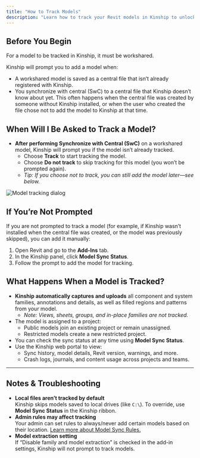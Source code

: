 ```yaml
---
title: "How to Track Models"
description: "Learn how to track your Revit models in Kinship to unlock project insights and analytics."
---
```


## Before You Begin

For a model to be tracked in Kinship, it must be workshared.

Kinship will prompt you to add a model when:
- A workshared model is saved as a central file that isn’t already registered with Kinship.
- You synchronize with central (SwC) to a central file that Kinship doesn’t know about yet. This often happens when the central file was created by someone without Kinship installed, or when the user who created the file chose not to add the model to Kinship at that time.


## When Will I Be Asked to Track a Model?

- **After performing Synchronize with Central (SwC)** on a workshared model, Kinship will prompt you if the model isn’t already tracked.
    - Choose **Track** to start tracking the model.
    - Choose **Do not track** to skip tracking for this model (you won’t be prompted again).
    - _Tip: If you choose not to track, you can still add the model later—see below._

<img
  className="block"
  src="/images/model-tracking-prompt.png"
  alt="Model tracking dialog"
/>



## If You’re Not Prompted

If you are not prompted to track a model (for example, if Kinship wasn’t installed when the central file was created, or the model was previously skipped), you can add it manually:

1. Open Revit and go to the **Add-Ins** tab.
2. In the Kinship panel, click **Model Sync Status**.
3. Follow the prompt to add the model for tracking.

## What Happens When a Model is Tracked?

- **Kinship automatically captures and uploads** all component and system families, annotations and details, as well as filled regions and patterns from your model.
    - _Note: Views, sheets, groups, and in-place families are not tracked._
- The model is assigned to a project:
    - Public models join an existing project or remain unassigned.
    - Restricted models create a new restricted project.
- You can check the sync status at any time using **Model Sync Status**.
- Use the Kinship web portal to view:
    - Sync history, model details, Revit version, warnings, and more.
    - Crash logs, journals, and content usage across projects and teams.

---

## Notes & Troubleshooting

- **Local files aren’t tracked by default**  
  Kinship skips models saved to local drives (like `C:\`). To override, use **Model Sync Status** in the Kinship ribbon.
- **Admin rules may affect tracking**  
  Your admin can set rules to always/never add certain models based on their location. [Learn more about Model Sync Rules.](PLACEHOLDER_LINK)
- **Model extraction setting**  
  If “Disable family and model extraction” is checked in the add-in settings, Kinship will not prompt to track models.
